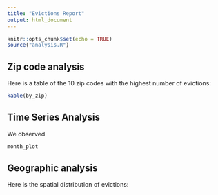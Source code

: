 ```yaml
---
title: "Evictions Report"
output: html_document
---
```


```r
knitr::opts_chunk$set(echo = TRUE)
source("analysis.R")
```
## Zip code analysis
Here is a table of the 10 zip codes with the highest number of evictions:

```r
kable(by_zip)
```

## Time Series Analysis
We observed 
```r
month_plot
```
## Geographic analysis
Here is the spatial distribution of evictions:
```r

```